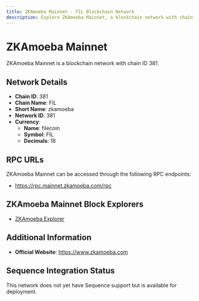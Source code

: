 ```yaml
--- 
title: ZKAmoeba Mainnet - FIL Blockchain Network
description: Explore ZKAmoeba Mainnet, a blockchain network with chain ID 381. Learn about its native currency, filecoin, and how to interact with the network.
---
```


# ZKAmoeba Mainnet

ZKAmoeba Mainnet is a blockchain network with chain ID 381.

## Network Details

- **Chain ID**: 381
- **Chain Name**: FIL
- **Short Name**: zkamoeba
- **Network ID**: 381
- **Currency**: 
  - **Name**: filecoin
  - **Symbol**: FIL
  - **Decimals**: 18

## RPC URLs

ZKAmoeba Mainnet can be accessed through the following RPC endpoints:

- https://rpc.mainnet.zkamoeba.com/rpc

## ZKAmoeba Mainnet Block Explorers

- [ZKAmoeba Explorer](https://explorer.zkamoeba.com)

## Additional Information

- **Official Website**: https://www.zkamoeba.com

## Sequence Integration Status

This network does not yet have Sequence support but is available for deployment.
